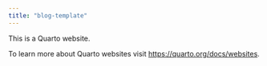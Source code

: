 ```yaml
---
title: "blog-template"
---
```


This is a Quarto website.

To learn more about Quarto websites visit <https://quarto.org/docs/websites>.
